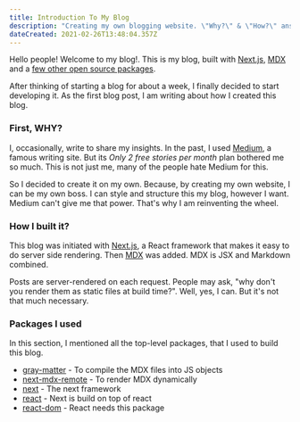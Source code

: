 ---
title: Introduction To My Blog
description: "Creating my own blogging website. \"Why?\" & \"How?\" answered."
dateCreated: 2021-02-26T13:48:04.357Z
---

Hello people! Welcome to my blog!. This is my blog, built with [Next.js](https://nextjs.org/), [MDX](https://mdxjs.com/) and a [few other open source packages](#packages-i-used).

After thinking of starting a blog for about a week, I finally decided to start developing it. As the first blog post, I am writing about how I created this blog. 

### First, WHY?

I, occasionally, write to share my insights. In the past, I used [Medium](https://www.medium.com), a famous writing site. But its *Only 2 free stories per month* plan bothered me so much. This is not just me, many of the people hate Medium for this.

So I decided to create it on my own. Because, by creating my own website, I can be my own boss. I can style and structure this my blog, however I want. Medium can't give me that power. That's why I am reinventing the wheel.

### How I built it?

This blog was initiated with [Next.js](https://nextjs.org/), a React framework that makes it easy to do server side rendering.
Then [MDX](https://mdxjs.com/) was added. MDX is JSX and Markdown combined.

Posts are server-rendered on each request. People may ask, "why don't you render them as static files at build time?". Well, yes, I can. But it's not that much necessary.

### Packages I used

In this section, I mentioned all the top-level packages, that I used to build this blog.

- [gray-matter](https://www.npmjs.com/package/gray-matter) - To compile the MDX files into JS objects
- [next-mdx-remote](https://www.npmjs.com/package/next-mdx-remote) - To render MDX dynamically
- [next](https://www.npmjs.com/package/next) - The next framework
- [react](https://www.npmjs.com/package/react) - Next is build on top of react
- [react-dom](https://www.npmjs.com/package/react-dom) - React needs this package